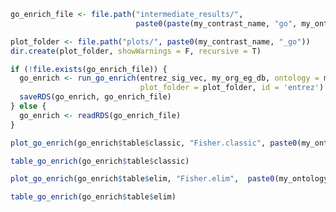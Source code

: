 
```r
go_enrich_file <- file.path("intermediate_results/", 
                            paste0(paste(my_contrast_name, "go", my_ontology, sep = "_"), ".rds"))

plot_folder <- file.path("plots/", paste0(my_contrast_name, "_go"))
dir.create(plot_folder, showWarnings = F, recursive = T)

if (!file.exists(go_enrich_file)) {
  go_enrich <- run_go_enrich(entrez_sig_vec, my_org_eg_db, ontology = my_ontology, 
                             plot_folder = plot_folder, id = 'entrez')
  saveRDS(go_enrich, go_enrich_file)
} else {
  go_enrich <- readRDS(go_enrich_file)
}
```

```r
plot_go_enrich(go_enrich$table$classic, "Fisher.classic", paste0(my_ontology, " - classic"))
```

```r
table_go_enrich(go_enrich$table$classic)
```

```r
plot_go_enrich(go_enrich$table$elim, "Fisher.elim",  paste0(my_ontology, " - elim"))
```

```r
table_go_enrich(go_enrich$table$elim)
```
